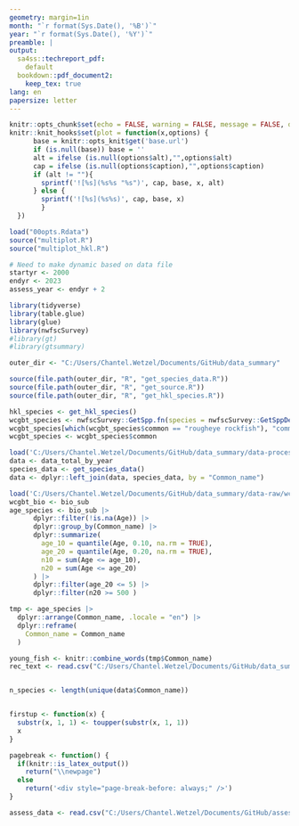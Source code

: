 ```yaml
---
geometry: margin=1in
month: "`r format(Sys.Date(), '%B')`"
year: "`r format(Sys.Date(), '%Y')`"
preamble: |
output:
  sa4ss::techreport_pdf:
    default
  bookdown::pdf_document2:
    keep_tex: true
lang: en
papersize: letter
---
```


```r
knitr::opts_chunk$set(echo = FALSE, warning = FALSE, message = FALSE, dev = 'png')
knitr::knit_hooks$set(plot = function(x,options) {
      base = knitr::opts_knit$get('base.url')
      if (is.null(base)) base = ''
      alt = ifelse (is.null(options$alt),"",options$alt)
      cap = ifelse (is.null(options$caption),"",options$caption)
      if (alt != ""){
        sprintf('![%s](%s%s "%s")', cap, base, x, alt)
      } else {
        sprintf('![%s](%s%s)', cap, base, x)
        }
  })

load("00opts.Rdata")
source("multiplot.R")
source("multiplot_hkl.R")

# Need to make dynamic based on data file
startyr <- 2000
endyr <- 2023
assess_year <- endyr + 2

library(tidyverse)
library(table.glue)
library(glue)
library(nwfscSurvey)
#library(gt)
#library(gtsummary)

outer_dir <- "C:/Users/Chantel.Wetzel/Documents/GitHub/data_summary"

source(file.path(outer_dir, "R", "get_species_data.R"))
source(file.path(outer_dir, "R", "get_source.R"))
source(file.path(outer_dir, "R", "get_hkl_species.R"))

hkl_species <- get_hkl_species()
wcgbt_species <- nwfscSurvey::GetSpp.fn(species = nwfscSurvey::GetSppDefault.fn())
wcgbt_species[which(wcgbt_species$common == "rougheye rockfish"), "common"] <- "rougheye and blackspotted rockfish"
wcgbt_species <- wcgbt_species$common

load('C:/Users/Chantel.Wetzel/Documents/GitHub/data_summary/data-processed/data_total_by_year.Rdata')
data <- data_total_by_year
species_data <- get_species_data()
data <- dplyr::left_join(data, species_data, by = "Common_name")

load('C:/Users/Chantel.Wetzel/Documents/GitHub/data_summary/data-raw/wcgbt_bio_filtered.Rdata')
wcgbt_bio <- bio_sub
age_species <- bio_sub |>
	  dplyr::filter(!is.na(Age)) |>
	  dplyr::group_by(Common_name) |>
	  dplyr::summarize(
	    age_10 = quantile(Age, 0.10, na.rm = TRUE),
	    age_20 = quantile(Age, 0.20, na.rm = TRUE),
	    n10 = sum(Age <= age_10),
	    n20 = sum(Age <= age_20)
	  ) |>
	  dplyr::filter(age_20 <= 5) |>
	  dplyr::filter(n20 >= 500 )

tmp <- age_species |> 
  dplyr::arrange(Common_name, .locale = "en") |>
  dplyr::reframe(
    Common_name = Common_name
  )

young_fish <- knitr::combine_words(tmp$Common_name)
rec_text <- read.csv("C:/Users/Chantel.Wetzel/Documents/GitHub/data_summary/doc/model_rec_estimates.csv")


n_species <- length(unique(data$Common_name))


firstup <- function(x) {
  substr(x, 1, 1) <- toupper(substr(x, 1, 1))
  x
}

pagebreak <- function() {
  if(knitr::is_latex_output())
    return("\\newpage")
  else
    return('<div style="page-break-before: always;" />')
}

assess_data <- read.csv("C:/Users/Chantel.Wetzel/Documents/GitHub/assessment_prioritization/data-raw/stock_year.csv")

```


